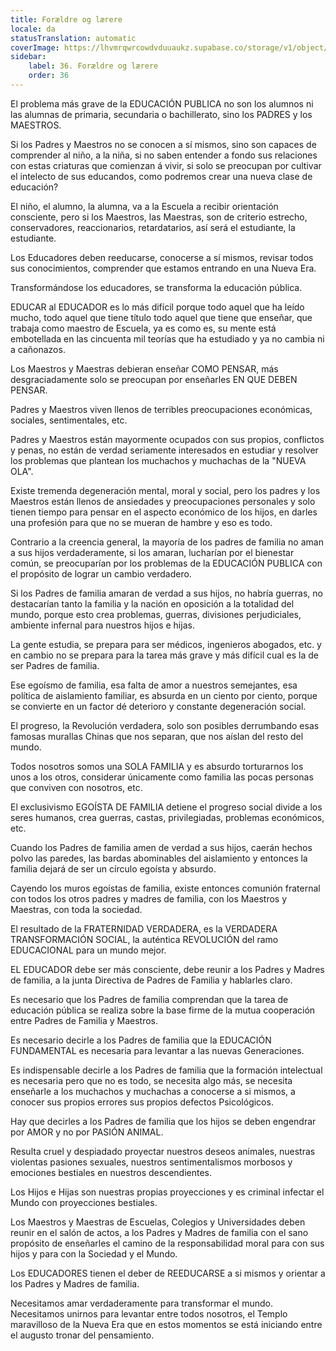 ```yaml
---
title: Forældre og lærere
locale: da
statusTranslation: automatic
coverImage: https://lhvmrqwrcowdvduuaukz.supabase.co/storage/v1/object/public/strapi-uploads/small_cover-educacion-fundamental.webp-2d51a7828a2b1309555be27f7e2a61a0.webp
sidebar:
    label: 36. Forældre og lærere
    order: 36
---
```

El problema más grave de la EDUCACIÓN PUBLICA no son los alumnos ni las alumnas de primaria, secundaria o bachillerato, sino los PADRES y los MAESTROS.

Si los Padres y Maestros no se conocen a sí mismos, sino son capaces de comprender al niño, a la niña, si no saben entender a fondo sus relaciones con estas criaturas que comienzan á vivir, si solo se preocupan por cultivar el intelecto de sus educandos, como podremos crear una nueva clase de educación?

El niño, el alumno, la alumna, va a la Escuela a recibir orientación consciente, pero si los Maestros, las Maestras, son de criterio estrecho, conservadores, reaccionarios, retardatarios, así será el estudiante, la estudiante.

Los Educadores deben reeducarse, conocerse a sí mismos, revisar todos sus conocimientos, comprender que estamos entrando en una Nueva Era.

Transformándose los educadores, se transforma la educación pública.

EDUCAR al EDUCADOR es lo más difícil porque todo aquel que ha leído mucho, todo aquel que tiene título todo aquel que tiene que enseñar, que trabaja como maestro de Escuela, ya es como es, su mente está embotellada en las cincuenta mil teorías que ha estudiado y ya no cambia ni a cañonazos.

Los Maestros y Maestras debieran enseñar COMO PENSAR, más desgraciadamente solo se preocupan por enseñarles EN QUE DEBEN PENSAR.

Padres y Maestros viven llenos de terribles preocupaciones económicas, sociales, sentimentales, etc.

Padres y Maestros están mayormente ocupados con sus propios, conflictos y penas, no están de verdad seriamente interesados en estudiar y resolver los problemas que plantean los muchachos y muchachas de la "NUEVA OLA".

Existe tremenda degeneración mental, moral y social, pero los padres y los Maestros están llenos de ansiedades y preocupaciones personales y solo tienen tiempo para pensar en el aspecto económico de los hijos, en darles una profesión para que no se mueran de hambre y eso es todo.

Contrario a la creencia general, la mayoría de los padres de familia no aman a sus hijos verdaderamente, si los amaran, lucharían por el bienestar común, se preocuparían por los problemas de la EDUCACIÓN PUBLICA con el propósito de lograr un cambio verdadero.

Si los Padres de familia amaran de verdad a sus hijos, no habría guerras, no destacarían tanto la familia y la nación en oposición a la totalidad del mundo, porque esto crea problemas, guerras, divisiones perjudiciales, ambiente infernal para nuestros hijos e hijas.

La gente estudia, se prepara para ser médicos, ingenieros abogados, etc. y en cambio no se prepara para la tarea más grave y más difícil cual es la de ser Padres de familia.

Ese egoísmo de familia, esa falta de amor a nuestros semejantes, esa política de aislamiento familiar, es absurda en un ciento por ciento, porque se convierte en un factor dé deterioro y constante degeneración social.

El progreso, la Revolución verdadera, solo son posibles derrumbando esas famosas murallas Chinas que nos separan, que nos aíslan del resto del mundo.

Todos nosotros somos una SOLA FAMILIA y es absurdo torturarnos los unos a los otros, considerar únicamente como familia las pocas personas que conviven con nosotros, etc.

El exclusivismo EGOÍSTA DE FAMILIA detiene el progreso social divide a los seres humanos, crea guerras, castas, privilegiadas, problemas económicos, etc.

Cuando los Padres de familia amen de verdad a sus hijos, caerán hechos polvo las paredes, las bardas abominables del aislamiento y entonces la familia dejará de ser un círculo egoísta y absurdo.

Cayendo los muros egoístas de familia, existe entonces comunión fraternal con todos los otros padres y madres de familia, con los Maestros y Maestras, con toda la sociedad.

El resultado de la FRATERNIDAD VERDADERA, es la VERDADERA TRANSFORMACIÓN SOCIAL, la auténtica REVOLUCIÓN del ramo EDUCACIONAL para un mundo mejor.

EL EDUCADOR debe ser más consciente, debe reunir a los Padres y Madres de familia, a la junta Directiva de Padres de Familia y hablarles claro.

Es necesario que los Padres de familia comprendan que la tarea de educación pública se realiza sobre la base firme de la mutua cooperación entre Padres de Familia y Maestros.

Es necesario decirle a los Padres de familia que la EDUCACIÓN FUNDAMENTAL es necesaria para levantar a las nuevas Generaciones.

Es indispensable decirle a los Padres de familia que la formación intelectual es necesaria pero que no es todo, se necesita algo más, se necesita enseñarle a los muchachos y muchachas a conocerse a si mismos, a conocer sus propios errores sus propios defectos Psicológicos.

Hay que decirles a los Padres de familia que los hijos se deben engendrar por AMOR y no por PASIÓN ANIMAL.

Resulta cruel y despiadado proyectar nuestros deseos animales, nuestras violentas pasiones sexuales, nuestros sentimentalismos morbosos y emociones bestiales en nuestros descendientes.

Los Hijos e Hijas son nuestras propias proyecciones y es criminal infectar el Mundo con proyecciones bestiales.

Los Maestros y Maestras de Escuelas, Colegios y Universidades deben reunir en el salón de actos, a los Padres y Madres de familia con el sano propósito de enseñarles el camino de la responsabilidad moral para con sus hijos y para con la Sociedad y el Mundo.

Los EDUCADORES tienen el deber de REEDUCARSE a si mismos y orientar a los Padres y Madres de familia.

Necesitamos amar verdaderamente para transformar el mundo. Necesitamos unirnos para levantar entre todos nosotros, el Templo maravilloso de la Nueva Era que en estos momentos se está iniciando entre el augusto tronar del pensamiento.
